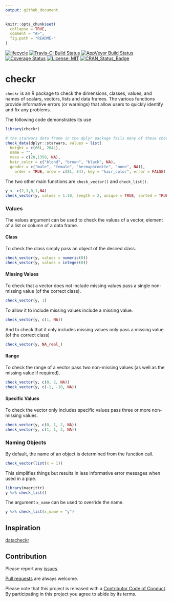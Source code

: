 ```yaml
---
output: github_document
---
```


<!-- README.md is generated from README.Rmd. Please edit that file -->

```r
knitr::opts_chunk$set(
  collapse = TRUE,
  comment = "#>",
  fig.path = "README-"
)
```

 [![lifecycle](https://img.shields.io/badge/lifecycle-maturing-blue.svg)](https://www.tidyverse.org/lifecycle/#maturing)
 [![Travis-CI Build Status](https://travis-ci.org/poissonconsulting/checkr.svg?branch=master)](https://travis-ci.org/poissonconsulting/checkr)
[![AppVeyor Build Status](https://ci.appveyor.com/api/projects/status/github/poissonconsulting/checkr?branch=master&svg=true)](https://ci.appveyor.com/project/poissonconsulting/checkr)
[![Coverage Status](https://img.shields.io/codecov/c/github/poissonconsulting/checkr/master.svg)](https://codecov.io/github/poissonconsulting/checkr?branch=master)
[![License: MIT](https://img.shields.io/badge/License-MIT-green.svg)](https://opensource.org/licenses/MIT)
[![CRAN_Status_Badge](http://www.r-pkg.org/badges/version/checkr)](https://cran.r-project.org/package=checkr)

# checkr

`checkr` is an R package to check the dimensions, classes, values, and names of scalars, vectors, lists and data frames.
The various functions provide informative errors (or warnings) that allow users to quickly identify and fix any problems.

The following code demonstrates its use
```r
library(checkr)

# the starwars data frame in the dplyr package fails many of these checks
check_data(dplyr::starwars, values = list(
  height = c(66L, 264L),
  name = "",
  mass = c(20,1358, NA),
  hair_color = c("blond", "brown", "black", NA),
  gender = c("male", "female", "hermaphrodite", "none", NA)), 
    order = TRUE, nrow = c(81, 84), key = "hair_color", error = FALSE)
```

The two other main functions are `check_vector()` and `check_list()`.

```r
y <- c(2,1,0,1,NA)
check_vector(y, values = 1:10, length = 2, unique = TRUE, sorted = TRUE, named = TRUE, error = FALSE)
```

### Values

The values argument can be used to check the values of a vector, element of a list or column of a data frame.

#### Class

To check the class simply pass an object of the desired class.
```r
check_vector(y, values = numeric(0))
check_vector(y, values = integer(0))
```

#### Missing Values

To check that a vector does not include missing values pass a single non-missing value (of the correct class).
```r
check_vector(y, 1)
```

To allow it to include missing values include a missing value.
```r
check_vector(y, c(1, NA))
```

And to check that it only includes missing values only pass a missing value (of the correct class)
```r
check_vector(y, NA_real_)
```

#### Range

To check the range of a vector pass two non-missing values (as well as the missing value if required).
```r
check_vector(y, c(0, 2, NA))
check_vector(y, c(-1, -10, NA))
```

#### Specific Values

To check the vector only includes specific values pass three or more non-missing values.
```r
check_vector(y, c(0, 1, 2, NA))
check_vector(y, c(1, 1, 2, NA))
```

### Naming Objects

By default, the name of an object is determined from the function call.
```r
check_vector(list(x = 1))
```

This simplifies things but results in less informative error messages when used in a pipe.
```r
library(magrittr)
y %>% check_list()
```

The argument `x_name` can be used to override the name.
```r
y %>% check_list(x_name = "y")
```

## Inspiration

[datacheckr](https://github.com/poissonconsulting/datacheckr)

## Contribution

Please report any [issues](https://github.com/poissonconsulting/checkr/issues).

[Pull requests](https://github.com/poissonconsulting/checkr/pulls) are always welcome.

Please note that this project is released with a [Contributor Code of Conduct](CONDUCT.md). By participating in this project you agree to abide by its terms.
